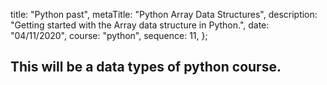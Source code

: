 
  title: "Python past",
  metaTitle: "Python Array Data Structures",
  description: "Getting started with the Array data structure in Python.",
  date: "04/11/2020",
  course: "python",
  sequence: 11,
};


## This will be a data types of python course.
